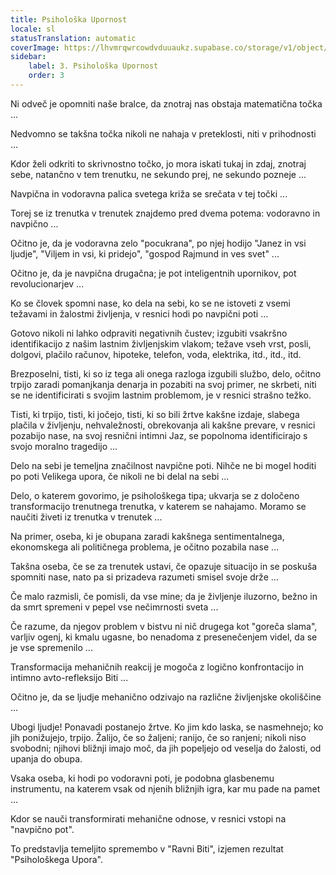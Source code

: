 ```yaml
---
title: Psihološka Upornost
locale: sl
statusTranslation: automatic
coverImage: https://lhvmrqwrcowdvduuaukz.supabase.co/storage/v1/object/public/strapi-uploads/small_cover-tratado-de-psicologia-revolucionaria.webp-5e15e1cec4e0ebebcde5d7fc7565d8fd.webp
sidebar:
    label: 3. Psihološka Upornost
    order: 3
---
```

Ni odveč je opomniti naše bralce, da znotraj nas obstaja matematična točka ...

Nedvomno se takšna točka nikoli ne nahaja v preteklosti, niti v prihodnosti ...

Kdor želi odkriti to skrivnostno točko, jo mora iskati tukaj in zdaj, znotraj sebe, natančno v tem trenutku, ne sekundo prej, ne sekundo pozneje ...

Navpična in vodoravna palica svetega križa se srečata v tej točki ...

Torej se iz trenutka v trenutek znajdemo pred dvema potema: vodoravno in navpično ...

Očitno je, da je vodoravna zelo "pocukrana", po njej hodijo "Janez in vsi ljudje", "Viljem in vsi, ki pridejo", "gospod Rajmund in ves svet" ...

Očitno je, da je navpična drugačna; je pot inteligentnih upornikov, pot revolucionarjev ...

Ko se človek spomni nase, ko dela na sebi, ko se ne istoveti z vsemi težavami in žalostmi življenja, v resnici hodi po navpični poti ...

Gotovo nikoli ni lahko odpraviti negativnih čustev; izgubiti vsakršno identifikacijo z našim lastnim življenjskim vlakom; težave vseh vrst, posli, dolgovi, plačilo računov, hipoteke, telefon, voda, elektrika, itd., itd., itd.

Brezposelni, tisti, ki so iz tega ali onega razloga izgubili službo, delo, očitno trpijo zaradi pomanjkanja denarja in pozabiti na svoj primer, ne skrbeti, niti se ne identificirati s svojim lastnim problemom, je v resnici strašno težko.

Tisti, ki trpijo, tisti, ki jočejo, tisti, ki so bili žrtve kakšne izdaje, slabega plačila v življenju, nehvaležnosti, obrekovanja ali kakšne prevare, v resnici pozabijo nase, na svoj resnični intimni Jaz, se popolnoma identificirajo s svojo moralno tragedijo ...

Delo na sebi je temeljna značilnost navpične poti. Nihče ne bi mogel hoditi po poti Velikega upora, če nikoli ne bi delal na sebi ...

Delo, o katerem govorimo, je psihološkega tipa; ukvarja se z določeno transformacijo trenutnega trenutka, v katerem se nahajamo. Moramo se naučiti živeti iz trenutka v trenutek ...

Na primer, oseba, ki je obupana zaradi kakšnega sentimentalnega, ekonomskega ali političnega problema, je očitno pozabila nase ...

Takšna oseba, če se za trenutek ustavi, če opazuje situacijo in se poskuša spomniti nase, nato pa si prizadeva razumeti smisel svoje drže ...

Če malo razmisli, če pomisli, da vse mine; da je življenje iluzorno, bežno in da smrt spremeni v pepel vse nečimrnosti sveta ...

Če razume, da njegov problem v bistvu ni nič drugega kot "goreča slama", varljiv ogenj, ki kmalu ugasne, bo nenadoma z presenečenjem videl, da se je vse spremenilo ...

Transformacija mehaničnih reakcij je mogoča z logično konfrontacijo in intimno avto-refleksijo Biti ...

Očitno je, da se ljudje mehanično odzivajo na različne življenjske okoliščine ...

Ubogi ljudje! Ponavadi postanejo žrtve. Ko jim kdo laska, se nasmehnejo; ko jih ponižujejo, trpijo. Žalijo, če so žaljeni; ranijo, če so ranjeni; nikoli niso svobodni; njihovi bližnji imajo moč, da jih popeljejo od veselja do žalosti, od upanja do obupa.

Vsaka oseba, ki hodi po vodoravni poti, je podobna glasbenemu instrumentu, na katerem vsak od njenih bližnjih igra, kar mu pade na pamet ...

Kdor se nauči transformirati mehanične odnose, v resnici vstopi na "navpično pot".

To predstavlja temeljito spremembo v "Ravni Biti", izjemen rezultat "Psihološkega Upora".

